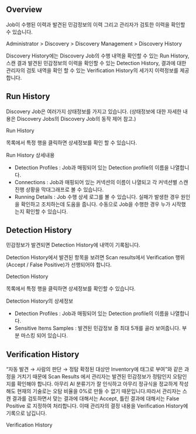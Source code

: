## Overview
Job이 수행된 이력과 발견된 민감정보의 이력 그리고 관리자가 검토한 이력을 확인할 수 있습니다.

Administrator > Discovery > Discovery Management > Discovery History

Discovery History에는 Discovery Job의 수행 내역을 확인할 수 있는 Run History, 스캔 결과 발견된 민감정보의 이력을 확인할 수 있는 Detection History, 결과에 대한 관리자의 검토 내역을 확인 할 수 있는 Verification History의 세가지 이력정보를 제공합니다.

## Run History
Discovery Job은 여러가지 상태정보를 가지고 있습니다.  (상태정보에 대한 자세한 내용은 Discovery Jobs의 Discovery Job의 동작 제어 참고.)

Run History

목록에서 특정 행을 클릭하면 상세정보를 확인 할 수 있습니다.

Run History 상세내용

* Detection Profiles : Job과 매핑되어 있는 Detection profile의 이름을 나열합니다.
* Connections : Job과 매핑되어 있는 커넥션의 이름이 나열되고 각 커넥션별 스캔 진행 상황을 막대그래프로 볼 수 있습니다.
* Running Details : Job 수행 상세 로그를 볼 수 있습니다. 실패가 발생한 경우 원인을 확인하고 조치하는데 도움을 줍니다. 수동으로 Job을 수행한 경우 누가 시작했는지 확인할 수 있습니다. 

## Detection History
민감정보가 발견되면 Detection History에 내역이 기록됩니다. 

Detection History에서 발견된 항목을 보려면 Scan results에서 Verification 행위 (Accept / False Positive)가 선행되어야 합니다.

Detection History

 

목록에서 특정 행을 클릭하면 상세정보를 확인할 수 있습니다. 

Detection History의 상세정보

* Detection Profiles : Job과 매핑되어 있는 Detection profile의 이름을 나열합니다.
* Sensitive Items Samples : 발견된 민감정보 중 최대 5개를 골라 보여줍니다. 부분 마스킹 되어 있습니다.

## Verification History
 “자동 발견 → 사람의 판단 → 정탐 확정된 대상만 Inventory에 태그로 부여”와 같은 과정을 거치기 때문에 Scan Results 에서 관리자는 발견된 민감정보가 정탐인지 오탐인지를 확인해야 합니다. 아무리 AI 분류기가 잘 인식하고 아무리 정규식을 정교하게 작성해도 현재의 기술로는 오탐 비율을 0%로 만들 수 없기 때문입니다.따라서 관리자는 스캔 결과를 검토하면서 맞는 결과에 대해서는 Accept, 틀린 결과에 대해서는 False Positive 로 지정하여  처리합니다. 이때 관리자의 결정 내용을 Verification History에 기록으로 남깁니다.

Verification History
